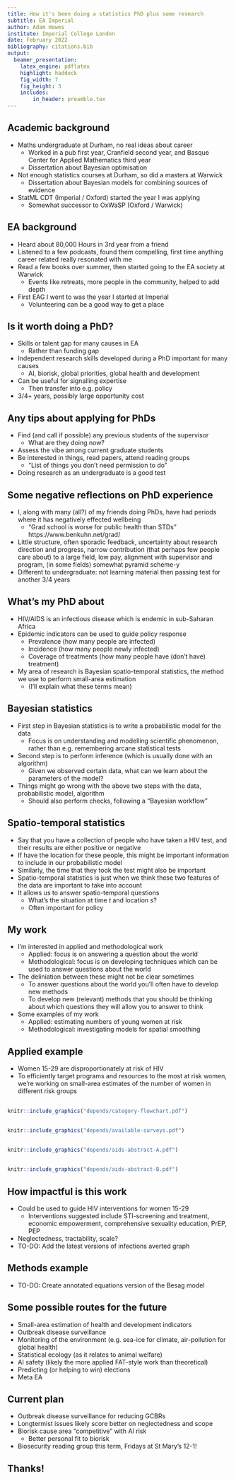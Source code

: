 ```yaml
---
title: How it's been doing a statistics PhD plus some research
subtitle: EA Imperial
author: Adam Howes
institute: Imperial College London
date: February 2022
bibliography: citations.bib
output:
  beamer_presentation:
    latex_engine: pdflatex
    highlight: haddock
    fig_width: 7 
    fig_height: 3
    includes:
        in_header: preamble.tex
---
```


## Academic background

* Maths undergraduate at Durham, no real ideas about career
  * Worked in a pub first year, Cranfield second year, and Basque Center for Applied Mathematics third year
  * Dissertation about Bayesian optimisation 
* Not enough statistics courses at Durham, so did a masters at Warwick
  * Dissertation about Bayesian models for combining sources of evidence
* StatML CDT (Imperial / Oxford) started the year I was applying
  * Somewhat successor to OxWaSP (Oxford / Warwick)

## EA background

* Heard about 80,000 Hours in 3rd year from a friend
* Listened to a few podcasts, found them compelling, first time anything career related really resonated with me
* Read a few books over summer, then started going to the EA society at Warwick
  * Events like retreats, more people in the community, helped to add depth
* First EAG I went to was the year I started at Imperial
  * Volunteering can be a good way to get a place

## Is it worth doing a PhD?

* Skills or talent gap for many causes in EA
  * Rather than funding gap
* Independent research skills developed during a PhD important for many causes
  * AI, biorisk, global priorities, global health and development
* Can be useful for signalling expertise
  * Then transfer into e.g. policy
* 3/4+ years, possibly large opportunity cost

## Any tips about applying for PhDs

* Find (and call if possible) any previous students of the supervisor
  * What are they doing now?
* Assess the vibe among current graduate students
* Be interested in things, read papers, attend reading groups
  * "List of things you don't need permission to do"
* Doing research as an undergraduate is a good test

## Some negative reflections on PhD experience

* I, along with many (all?) of my friends doing PhDs, have had periods where it has negatively effected wellbeing
  * "Grad school is worse for public health than STDs" https://www.benkuhn.net/grad/
* Little structure, often sporadic feedback, uncertainty about research direction and progress, narrow contribution (that perhaps few people care about) to a large field, low pay, alignment with supervisor and program, (in some fields) somewhat pyramid scheme-y
* Different to undergraduate: not learning material then passing test for another 3/4 years

## What's my PhD about

* HIV/AIDS is an infectious disease which is endemic in sub-Saharan Africa
* Epidemic indicators can be used to guide policy response
  * Prevalence (how many people are infected)
  * Incidence (how many people newly infected)
  * Coverage of treatments (how many people have (don't have) treatment)
* My area of research is Bayesian spatio-temporal statistics, the method we use to perform small-area estimation
  * (I'll explain what these terms mean)

## Bayesian statistics

* First step in Bayesian statistics is to write a probabilistic model for the data
  * Focus is on understanding and modelling scientific phenomenon, rather than e.g. remembering arcane statistical tests
* Second step is to perform inference (which is usually done with an algorithm)
  * Given we observed certain data, what can we learn about the parameters of the model?
* Things might go wrong with the above two steps with the data, probabilistic model, algorithm
  * Should also perform checks, following a "Bayesian workflow"

## Spatio-temporal statistics

* Say that you have a collection of people who have taken a HIV test, and their results are either positive or negative
* If have the location for these people, this might be important information to include in our probabilistic model
* Similarly, the time that they took the test might also be important
* Spatio-temporal statistics is just when we think these two features of the data are important to take into account
* It allows us to answer spatio-temporal questions
  * What's the situation at time $t$ and location $s$?
  * Often important for policy

## My work

* I'm interested in applied and methodological work
  * Applied: focus is on answering a question about the world
  * Methodological: focus is on developing techniques which can be used to answer questions about the world
* The deliniation between these might not be clear sometimes
  * To answer questions about the world you'll often have to develop new methods
  * To develop new (relevant) methods that you should be thinking about which questions they will allow you to answer to think
* Some examples of my work
  * Applied: estimating numbers of young women at risk
  * Methodological: investigating models for spatial smoothing

## Applied example

* Women 15-29 are disproportionately at risk of HIV
* To efficiently target programs and resources to the most at risk women, we're working on small-area estimates of the number of women in different risk groups

##

\begin{table}
\centering
\begin{tabularx}{\textwidth}{lXlX}
\toprule
Category & Description & Risk ratio \\ 
 \midrule
None & Not sexually active & 0 \\
Low & One cohabiting sexual partner & 1 \\
High & Non-regular sexual partner(s) & 1.72  \\
Very high & Young women from key populations & 13 \\
\bottomrule
\end{tabularx}
\caption{HIV risk categories and risk ratios.}
\label{tab:risk-categories}
\end{table}

##

```r
knitr::include_graphics("depends/category-flowchart.pdf")
```

##

```r
knitr::include_graphics("depends/available-surveys.pdf")
```

##

```r
knitr::include_graphics("depends/aids-abstract-A.pdf")
```

##

```r
knitr::include_graphics("depends/aids-abstract-B.pdf")
```

## How impactful is this work

* Could be used to guide HIV interventions for women 15-29
  * Interventions suggested include STI-screening and treatment, economic empowerment, comprehensive sexuality education, PrEP, PEP
* Neglectedness, tractability, scale?
* TO-DO: Add the latest versions of infections averted graph

## Methods example

* TO-DO: Create annotated equations version of the Besag model

## Some possible routes for the future

* Small-area estimation of health and development indicators
* Outbreak disease surveillance
* Monitoring of the environment (e.g. sea-ice for climate, air-pollution for global health)
* Statistical ecology (as it relates to animal welfare)
* AI safety (likely the more applied FAT-style work than theoretical)
* Predicting (or helping to win) elections
* Meta EA

## Current plan

* Outbreak disease surveillance for reducing GCBRs
* Longtermist issues likely score better on neglectedness and scope
* Biorisk cause area "competitive" with AI risk
  * Better personal fit to biorisk
* Biosecurity reading group this term, Fridays at St Mary's 12-1!

## Thanks!
